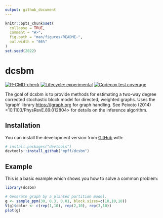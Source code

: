 ```yaml
---
output: github_document
---
```


<!-- README.md is generated from README.Rmd. Please edit that file -->

```r
knitr::opts_chunk$set(
  collapse = TRUE,
  comment = "#>",
  fig.path = "man/figures/README-",
  out.width = "66%"
)
set.seed(2022)
```

# dcsbm

<!-- badges: start -->
[![R-CMD-check](https://github.com/mpff/dcsbm/workflows/R-CMD-check/badge.svg)](https://github.com/mpff/dcsbm/actions)
[![Lifecycle: experimental](https://img.shields.io/badge/lifecycle-experimental-orange.svg)](https://lifecycle.r-lib.org/articles/stages.html#experimental)
[![Codecov test coverage](https://codecov.io/gh/mpff/dcsbm/branch/main/graph/badge.svg)](https://app.codecov.io/gh/mpff/dcsbm?branch=main)
<!-- badges: end -->

The goal of dcsbm is to provide methods for estimating a two-way degree corrected stochastic block model for directed, weighted graphs. 
Uses the 'igraph' library <https://igraph.org> for graph handling. 
See Peixoto (2014) <10.1103/PhysRevE.89.012804> for details on the inference algorithm.


## Installation

You can install the development version from [GitHub](https://github.com/) with:

``` r
# install.packages("devtools")
devtools::install_github("mpff/dcsbm")
```


## Example

This is a basic example which shows you how to solve a common problem:

```r
library(dcsbm)

# Generate graph by a planted partition model.
g <- sample_ppm(30, 0.3, 0.01, block.sizes=c(10,10,10))
V(g)$color <- c(rep(1,10), rep(2,10), rep(3,10))
plot(g)
```
